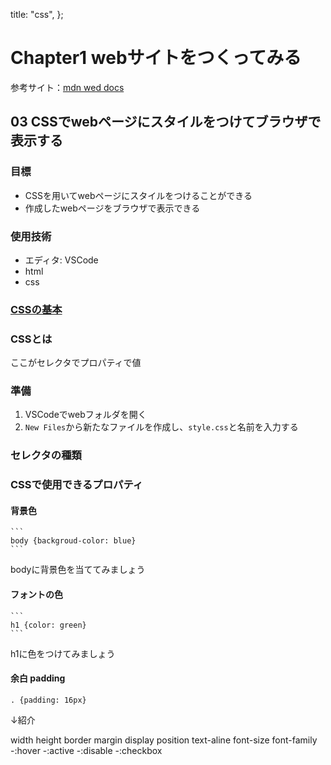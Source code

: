   title: "css",
};

# Chapter1 webサイトをつくってみる

参考サイト：[mdn wed docs](https://developer.mozilla.org/ja/docs/Learn/Getting_started_with_the_web)

## 03 CSSでwebページにスタイルをつけてブラウザで表示する

### 目標

- CSSを用いてwebページにスタイルをつけることができる
- 作成したwebページをブラウザで表示できる

### 使用技術

- エディタ: VSCode
- html
- css

### [CSSの基本](https://developer.mozilla.org/ja/docs/Learn/Getting_started_with_the_web/CSS_basics)

### CSSとは

ここがセレクタでプロパティで値

### 準備

1. VSCodeでwebフォルダを開く
1. `New Files`から新たなファイルを作成し、`style.css`と名前を入力する

### セレクタの種類

### CSSで使用できるプロパティ

#### 背景色

    ```
    body {backgroud-color: blue}
    ```

bodyに背景色を当ててみましょう

#### フォントの色

    ```
    h1 {color: green}
    ```

h1に色をつけてみましょう

#### 余白 padding

```
. {padding: 16px}
```

↓紹介

width
height
border
margin
display
position
text-aline
font-size
font-family
-:hover
-:active
-:disable
-:checkbox
